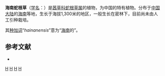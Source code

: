 {{Speciesbox
| genus = Ophiorrhiza
| species = hainanensis
| authority = Tseng, 1974
}}

'''海南蛇根草'''（[[学名|学名]]：{{lang|la|''Ophiorrhiza hainanensis''}}）是[[茜草科|茜草科]][[蛇根草属|蛇根草属]]的植物，为中国的特有植物。分布于[[中国大陆|中国大陆]]的[[海南|海南]]等地，生长于海拔1,300米的地区，一般生长在密林下，目前尚未由人工引种栽培。

其[[种加词|种加词]]“''hainanensis''”意为“[[海南|海南]]的”。

== 参考文献 ==
<div class="references-small">
* {{cite web| url =http://www.bioinfo.cn/db05/KmzwSpecies.php?action=view&id=19843| title =海南蛇根草| work =《中国高等植物数据库全库》| publisher =中国科学院微生物研究所| author =昆明植物研究所| accessdate =2009-02-25| deadurl =yes| archiveurl =https://web.archive.org/web/20160305054048/http://www.bioinfo.cn/db05/KmzwSpecies.php?action=view&id=19843| archivedate =2016-03-05}}
</div>
{{Taxonbar|from=Q11150208}}

[[Category:蛇根草属|H]]
[[Category:中国特有植物|H]]
[[Category:海南植物|H]]
[[Category:1974年描述的植物|H]]


{{植物小作品}}